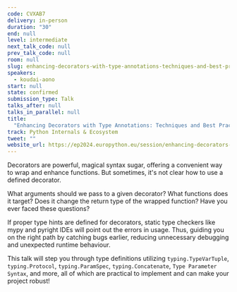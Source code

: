 ```yaml
---
code: CVXAB7
delivery: in-person
duration: "30"
end: null
level: intermediate
next_talk_code: null
prev_talk_code: null
room: null
slug: enhancing-decorators-with-type-annotations-techniques-and-best-practices
speakers:
  - koudai-aono
start: null
state: confirmed
submission_type: Talk
talks_after: null
talks_in_parallel: null
title:
  "Enhancing Decorators with Type Annotations: Techniques and Best Practices"
track: Python Internals & Ecosystem
tweet: ""
website_url: https://ep2024.europython.eu/session/enhancing-decorators-with-type-annotations-techniques-and-best-practices
---
```


Decorators are powerful, magical syntax sugar, offering a convenient way to wrap
and enhance functions. But sometimes, it's not clear how to use a defined
decorator.

What arguments should we pass to a given decorator? What functions does it
target? Does it change the return type of the wrapped function? Have you ever
faced these questions?

If proper type hints are defined for decorators, static type checkers like mypy
and pyright IDEs will point out the errors in usage. Thus, guiding you on the
right path by catching bugs earlier, reducing unnecessary debugging and
unexpected runtime behaviour.

This talk will step you through type definitions utilizing
`typing.TypeVarTuple`, `typing.Protocol`, `typing.ParamSpec`,
`typing.Concatenate`, `Type Parameter Syntax`, and more, all of which are
practical to implement and can make your project robust!
